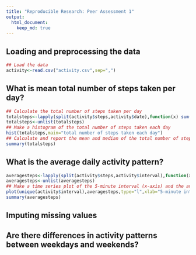 ```yaml
---
title: "Reproducible Research: Peer Assessment 1"
output: 
  html_document:
    keep_md: true
---
```



## Loading and preprocessing the data

```r
## Load the data
activity<-read.csv("activity.csv",sep=",")
```

## What is mean total number of steps taken per day?

```r
## Calculate the total number of steps taken per day
totalsteps<-lapply(split(activity$steps,activity$date),function(x) sum(x,na.rm=TRUE))
totalsteps<-unlist(totalsteps)
## Make a histogram of the total number of steps taken each day
hist(totalsteps,main="total number of steps taken each day")
## Calculate and report the mean and median of the total number of steps taken per day
summary(totalsteps)
```

## What is the average daily activity pattern?

```r
averagesteps<-lapply(split(activity$steps,activity$interval),function(x) mean(x,na.rm=TRUE))
averagesteps<-unlist(averagesteps)
## Make a time series plot of the 5-minute interval (x-axis) and the average number of steps taken, averaged across all days (y-axis)
plot(unique(activity$interval),averagesteps,type="l",xlab="5-minute interval",ylab="average number of steps across all days")
summary(averagesteps)
```

## Imputing missing values



## Are there differences in activity patterns between weekdays and weekends?
